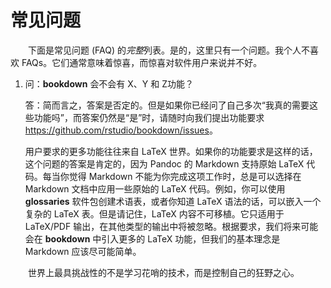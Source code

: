 # 常见问题

&emsp;&emsp;下面是常见问题 (FAQ) 的*完整*列表。是的，这里只有一个问题。我个人不喜欢 FAQs。它们通常意味着惊喜，而惊喜对软件用户来说并不好。

1. 问：**bookdown** 会不会有 X、Y 和 Z功能？

    答：简而言之，答案是否定的。但是如果你已经问了自己多次“我真的需要这些功能吗”，而答案仍然是“是”时，请随时向我们提出功能要求 <https://github.com/rstudio/bookdown/issues>。

    用户要求的更多功能往往来自 LaTeX 世界。如果你的功能要求是这样的话，这个问题的答案是肯定的，因为 Pandoc 的 Markdown 支持原始  LaTeX 代码。每当你觉得 Markdown 不能为你完成这项工作时，总是可以选择在 Markdown 文档中应用一些原始的 LaTeX 代码。例如，你可以使用 **glossaries** 软件包创建术语表，或者你知道 LaTeX 语法的话，可以嵌入一个复杂的 LaTeX 表。但是请记住，LaTeX 内容不可移植。它只适用于 LaTeX/PDF 输出，在其他类型的输出中将被忽略。根据要求，我们将来可能会在 **bookdown** 中引入更多的 LaTeX 功能，但我们的基本理念是 Markdown 应该尽可能简单。

&emsp;&emsp;世界上最具挑战性的不是学习花哨的技术，而是控制自己的狂野之心。
